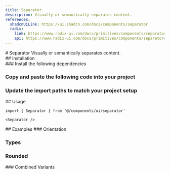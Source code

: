 ```yaml
---
title: Separator
description: Visually or semantically separates content.
references:
  shadcnUiLink: https://ui.shadcn.com/docs/components/separator
  radix:
    link: https://www.radix-ui.com/docs/primitives/components/separator
    api: https://www.radix-ui.com/docs/primitives/components/separator#api-reference
---
```

<ContentContainer>
<Section>
# Separator
Visually or semantically separates content.
<ComponentPreview name="separator" withRecipe />
</Section>

<Section>
## Installation

<Steps>
<Section>
### Install the following dependencies

<InstallTabs pkg="@radix-ui/react-separator" />

### Copy and paste the following code into your project

<ComponentSource name="separator" />

### Update the import paths to match your project setup
</Section>
</Steps>
</Section>

<Section>
## Usage

```tsx
import { Separator } from '@/components/ui/separator'
```
```tsx
<Separator />
```
</Section>

<Section>
## Examples
### Orientation
<ComponentPreview name="separator" file="orientation" />

### Types
<ComponentPreview name="separator" file="types" />

### Rounded
<ComponentPreview name="separator" file="rounded" />
### Combined Variants
<ComponentPreview name = "separator" file ="combined"/>
</Section>
</ContentContainer>